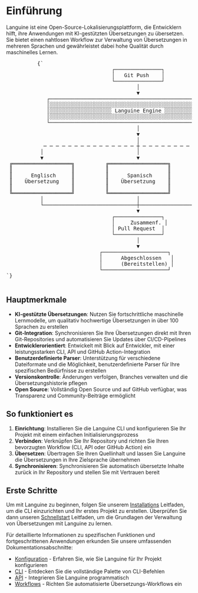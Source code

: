# Einführung

Languine ist eine Open-Source-Lokalisierungsplattform, die Entwicklern hilft, ihre Anwendungen mit KI-gestützten Übersetzungen zu übersetzen. Sie bietet einen nahtlosen Workflow zur Verwaltung von Übersetzungen in mehreren Sprachen und gewährleistet dabei hohe Qualität durch maschinelles Lernen.


<div className="flex flex-col items-center justify-center p-4 mt-10 h-[400px] sm:h-[500px] md:h-[650px]">
        <pre
          className="p-4 text-sm leading-5 scale-[0.5] sm:scale-[0.65] md:scale-90 transform-gpu"
          style={{
            fontFamily: "monospace",
            whiteSpace: "pre",
            textAlign: "left",
          }}
        >
          {`
                                  ┌───────────────┐
                                  │   Git Push    │
                                  └───────────────┘
                                          │
                                          ▼
             ┌─────────────────────────────────────────────────────────┐
             │░░░░░░░░░░░░░░░░░░░░░░░░░░░░░░░░░░░░░░░░░░░░░░░░░░░░░░░░░│
             │░░░░░░░░░░░░░░░░░░░░ Languine Engine ░░░░░░░░░░░░░░░░░░░░│
             │░░░░░░░░░░░░░░░░░░░░░░░░░░░░░░░░░░░░░░░░░░░░░░░░░░░░░░░░░│
             └─────────────────────────────────────────────────────────┘
                                          │
                                          ▼
                                          │
            ─ ─ ─ ─ ─ ─ ─ ─ ─ ─ ─ ─ ─ ─ ─ ┼ ─ ─ ─ ─ ─ ─ ─ ─ ─ ─ ─ ─ ─ ─ ─
           │                              │                              │
           ▼                              ▼                              ▼
 ╔═══════════════════╗          ╔═══════════════════╗          ╔═══════════════════╗
 ║                   ║          ║                   ║          ║                   ║
 ║      Englisch     ║          ║      Spanisch     ║          ║      Japanisch    ║
 ║    Übersetzung    ║          ║    Übersetzung    ║          ║     Übersetzung    ║
 ║                   ║          ║                   ║          ║                   ║
 ╚═══════════════════╝          ╚═══════════════════╝          ╚═══════════════════╝
           │                              │                              │
           └──────────────────────────────┼──────────────────────────────┘
                                          ▼
                                  ┌───────────────┐
                                  │     Zusammenf. │
                                  │ Pull Request  │
                                  └───────────────┘
                                          │
                                          ▼
                              ┌─────────────────────┐
                              │      Abgeschlossen   │
                              │      (Bereitstellen) │
                              └─────────────────────┘
`}
        </pre>
      </div>

## Hauptmerkmale

- **KI-gestützte Übersetzungen**: Nutzen Sie fortschrittliche maschinelle Lernmodelle, um qualitativ hochwertige Übersetzungen in über 100 Sprachen zu erstellen
- **Git-Integration**: Synchronisieren Sie Ihre Übersetzungen direkt mit Ihren Git-Repositories und automatisieren Sie Updates über CI/CD-Pipelines
- **Entwicklerorientiert**: Entwickelt mit Blick auf Entwickler, mit einer leistungsstarken CLI, API und GitHub Action-Integration
- **Benutzerdefinierte Parser**: Unterstützung für verschiedene Dateiformate und die Möglichkeit, benutzerdefinierte Parser für Ihre spezifischen Bedürfnisse zu erstellen
- **Versionskontrolle**: Änderungen verfolgen, Branches verwalten und die Übersetzungshistorie pflegen
- **Open Source**: Vollständig Open Source und auf GitHub verfügbar, was Transparenz und Community-Beiträge ermöglicht

## So funktioniert es

1. **Einrichtung**: Installieren Sie die Languine CLI und konfigurieren Sie Ihr Projekt mit einem einfachen Initialisierungsprozess
2. **Verbinden**: Verknüpfen Sie Ihr Repository und richten Sie Ihren bevorzugten Workflow (CLI, API oder GitHub Action) ein
3. **Übersetzen**: Übertragen Sie Ihren Quellinhalt und lassen Sie Languine die Übersetzungen in Ihre Zielsprache übernehmen
4. **Synchronisieren**: Synchronisieren Sie automatisch übersetzte Inhalte zurück in Ihr Repository und stellen Sie mit Vertrauen bereit

## Erste Schritte

Um mit Languine zu beginnen, folgen Sie unserem [Installations](/docs/installation) Leitfaden, um die CLI einzurichten und Ihr erstes Projekt zu erstellen. Überprüfen Sie dann unseren [Schnellstart](/docs/quickstart) Leitfaden, um die Grundlagen der Verwaltung von Übersetzungen mit Languine zu lernen.

Für detaillierte Informationen zu spezifischen Funktionen und fortgeschrittenen Anwendungen erkunden Sie unsere umfassenden Dokumentationsabschnitte:

- [Konfiguration](/docs/configuration) - Erfahren Sie, wie Sie Languine für Ihr Projekt konfigurieren
- [CLI](/docs/cli) - Entdecken Sie die vollständige Palette von CLI-Befehlen
- [API](/docs/api) - Integrieren Sie Languine programmatisch
- [Workflows](/docs/workflows) - Richten Sie automatisierte Übersetzungs-Workflows ein
